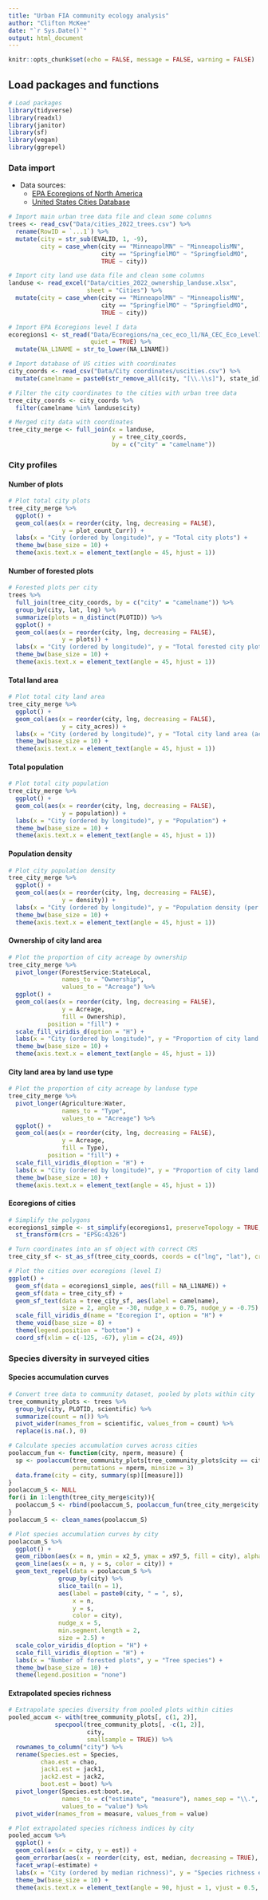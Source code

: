 ```yaml
---
title: "Urban FIA community ecology analysis"
author: "Clifton McKee"
date: "`r Sys.Date()`"
output: html_document
---
```


```r
knitr::opts_chunk$set(echo = FALSE, message = FALSE, warning = FALSE)
```

## Load packages and functions

```r
# Load packages
library(tidyverse)
library(readxl)
library(janitor)
library(sf)
library(vegan)
library(ggrepel)
```

### Data import

* Data sources:
  + [EPA Ecoregions of North America](https://www.epa.gov/eco-research/ecoregions-north-america)
  + [United States Cities Database](https://simplemaps.com/data/us-cities)

```r
# Import main urban tree data file and clean some columns
trees <- read_csv("Data/cities_2022_trees.csv") %>% 
  rename(RowID = `...1`) %>% 
  mutate(city = str_sub(EVALID, 1, -9),
         city = case_when(city == "MinneapolMN" ~ "MinneapolisMN",
                          city == "SpringfielMO" ~ "SpringfieldMO",
                          TRUE ~ city))

# Import city land use data file and clean some columns
landuse <- read_excel("Data/cities_2022_ownership_landuse.xlsx",
                      sheet = "Cities") %>% 
  mutate(city = case_when(city == "MinneapolMN" ~ "MinneapolisMN",
                          city == "SpringfielMO" ~ "SpringfieldMO",
                          TRUE ~ city))

# Import EPA Ecoregions level I data
ecoregions1 <- st_read("Data/Ecoregions/na_cec_eco_l1/NA_CEC_Eco_Level1.shp",
                       quiet = TRUE) %>% 
  mutate(NA_L1NAME = str_to_lower(NA_L1NAME))

# Import database of US cities with coordinates
city_coords <- read_csv("Data/City coordinates/uscities.csv") %>% 
  mutate(camelname = paste0(str_remove_all(city, "[\\.\\s]"), state_id))

# Filter the city coordinates to the cities with urban tree data
tree_city_coords <- city_coords %>% 
  filter(camelname %in% landuse$city)

# Merged city data with coordinates
tree_city_merge <- full_join(x = landuse,
                             y = tree_city_coords,
                             by = c("city" = "camelname"))
```

### City profiles

#### Number of plots

```r
# Plot total city plots
tree_city_merge %>% 
  ggplot() +
  geom_col(aes(x = reorder(city, lng, decreasing = FALSE),
               y = plot_count_Curr)) +
  labs(x = "City (ordered by longitude)", y = "Total city plots") +
  theme_bw(base_size = 10) +
  theme(axis.text.x = element_text(angle = 45, hjust = 1))
```

#### Number of forested plots

```r
# Forested plots per city
trees %>% 
  full_join(tree_city_coords, by = c("city" = "camelname")) %>%
  group_by(city, lat, lng) %>%
  summarize(plots = n_distinct(PLOTID)) %>% 
  ggplot() +
  geom_col(aes(x = reorder(city, lng, decreasing = FALSE),
               y = plots)) +
  labs(x = "City (ordered by longitude)", y = "Total forested city plots") +
  theme_bw(base_size = 10) +
  theme(axis.text.x = element_text(angle = 45, hjust = 1))
```

#### Total land area

```r
# Plot total city land area
tree_city_merge %>% 
  ggplot() +
  geom_col(aes(x = reorder(city, lng, decreasing = FALSE),
               y = city_acres)) +
  labs(x = "City (ordered by longitude)", y = "Total city land area (acres)") +
  theme_bw(base_size = 10) +
  theme(axis.text.x = element_text(angle = 45, hjust = 1))
```

#### Total population

```r
# Plot total city population
tree_city_merge %>% 
  ggplot() +
  geom_col(aes(x = reorder(city, lng, decreasing = FALSE),
               y = population)) +
  labs(x = "City (ordered by longitude)", y = "Population") +
  theme_bw(base_size = 10) +
  theme(axis.text.x = element_text(angle = 45, hjust = 1))
```

#### Population density

```r
# Plot city population density
tree_city_merge %>% 
  ggplot() +
  geom_col(aes(x = reorder(city, lng, decreasing = FALSE),
               y = density)) +
  labs(x = "City (ordered by longitude)", y = "Population density (per sq km)") +
  theme_bw(base_size = 10) +
  theme(axis.text.x = element_text(angle = 45, hjust = 1))
```

#### Ownership of city land area

```r
# Plot the proportion of city acreage by ownership
tree_city_merge %>% 
  pivot_longer(ForestService:StateLocal,
               names_to = "Ownership",
               values_to = "Acreage") %>% 
  ggplot() +
  geom_col(aes(x = reorder(city, lng, decreasing = FALSE),
               y = Acreage,
               fill = Ownership),
           position = "fill") +
  scale_fill_viridis_d(option = "H") +
  labs(x = "City (ordered by longitude)", y = "Proportion of city land area") +
  theme_bw(base_size = 10) +
  theme(axis.text.x = element_text(angle = 45, hjust = 1))
```

#### City land area by land use type

```r
# Plot the proportion of city acreage by landuse type
tree_city_merge %>% 
  pivot_longer(Agriculture:Water,
               names_to = "Type",
               values_to = "Acreage") %>% 
  ggplot() +
  geom_col(aes(x = reorder(city, lng, decreasing = FALSE),
               y = Acreage,
               fill = Type),
           position = "fill") +
  scale_fill_viridis_d(option = "H") +
  labs(x = "City (ordered by longitude)", y = "Proportion of city land area") +
  theme_bw(base_size = 10) +
  theme(axis.text.x = element_text(angle = 45, hjust = 1))
```

#### Ecoregions of cities

```r
# Simplify the polygons
ecoregions1_simple <- st_simplify(ecoregions1, preserveTopology = TRUE, dTolerance = 1000) %>% 
  st_transform(crs = "EPSG:4326")

# Turn coordinates into an sf object with correct CRS
tree_city_sf <- st_as_sf(tree_city_coords, coords = c("lng", "lat"), crs = st_crs(ecoregions1_simple))

# Plot the cities over ecoregions (level I)
ggplot() +
  geom_sf(data = ecoregions1_simple, aes(fill = NA_L1NAME)) +
  geom_sf(data = tree_city_sf) +
  geom_sf_text(data = tree_city_sf, aes(label = camelname),
               size = 2, angle = -30, nudge_x = 0.75, nudge_y = -0.75) +
  scale_fill_viridis_d(name = "Ecoregion I", option = "H") +
  theme_void(base_size = 8) +
  theme(legend.position = "bottom") +
  coord_sf(xlim = c(-125, -67), ylim = c(24, 49))
```

### Species diversity in surveyed cities

#### Species accumulation curves

```r
# Convert tree data to community dataset, pooled by plots within city
tree_community_plots <- trees %>% 
  group_by(city, PLOTID, scientific) %>% 
  summarize(count = n()) %>% 
  pivot_wider(names_from = scientific, values_from = count) %>% 
  replace(is.na(.), 0)

# Calculate species accumulation curves across cities
poolaccum_fun <- function(city, nperm, measure) {
  sp <- poolaccum(tree_community_plots[tree_community_plots$city == city, -c(1, 2)],
                  permutations = nperm, minsize = 3)
  data.frame(city = city, summary(sp)[[measure]])
}
poolaccum_S <- NULL
for(i in 1:length(tree_city_merge$city)){
  poolaccum_S <- rbind(poolaccum_S, poolaccum_fun(tree_city_merge$city[i], 100, "S"))
}
poolaccum_S <- clean_names(poolaccum_S)

# Plot species accumulation curves by city
poolaccum_S %>% 
  ggplot() +
  geom_ribbon(aes(x = n, ymin = x2_5, ymax = x97_5, fill = city), alpha = 0.1) +
  geom_line(aes(x = n, y = s, color = city)) +
  geom_text_repel(data = poolaccum_S %>% 
              group_by(city) %>% 
              slice_tail(n = 1),
              aes(label = paste0(city, " = ", s),
                  x = n,
                  y = s,
                  color = city),
              nudge_x = 5,
              min.segment.length = 2,
              size = 2.5) +
  scale_color_viridis_d(option = "H") +
  scale_fill_viridis_d(option = "H") +
  labs(x = "Number of forested plots", y = "Tree species") +
  theme_bw(base_size = 10) +
  theme(legend.position = "none")
```

#### Extrapolated species richness

```r
# Extrapolate species diversity from pooled plots within cities
pooled_accum <- with(tree_community_plots[, c(1, 2)],
             specpool(tree_community_plots[, -c(1, 2)],
                      city,
                      smallsample = TRUE)) %>%
  rownames_to_column("city") %>% 
  rename(Species.est = Species,
         chao.est = chao,
         jack1.est = jack1,
         jack2.est = jack2,
         boot.est = boot) %>% 
  pivot_longer(Species.est:boot.se,
               names_to = c("estimate", "measure"), names_sep = "\\.",
               values_to = "value") %>% 
  pivot_wider(names_from = measure, values_from = value)

# Plot extrapolated species richness indices by city
pooled_accum %>% 
  ggplot() +
  geom_col(aes(x = city, y = est)) +
  geom_errorbar(aes(x = reorder(city, est, median, decreasing = TRUE), ymin = est - se, ymax = est + se), width = 0) +
  facet_wrap(~estimate) +
  labs(x = "City (ordered by median richness)", y = "Species richness estimate") +
  theme_bw(base_size = 10) +
  theme(axis.text.x = element_text(angle = 90, hjust = 1, vjust = 0.5, size = 8))
```
